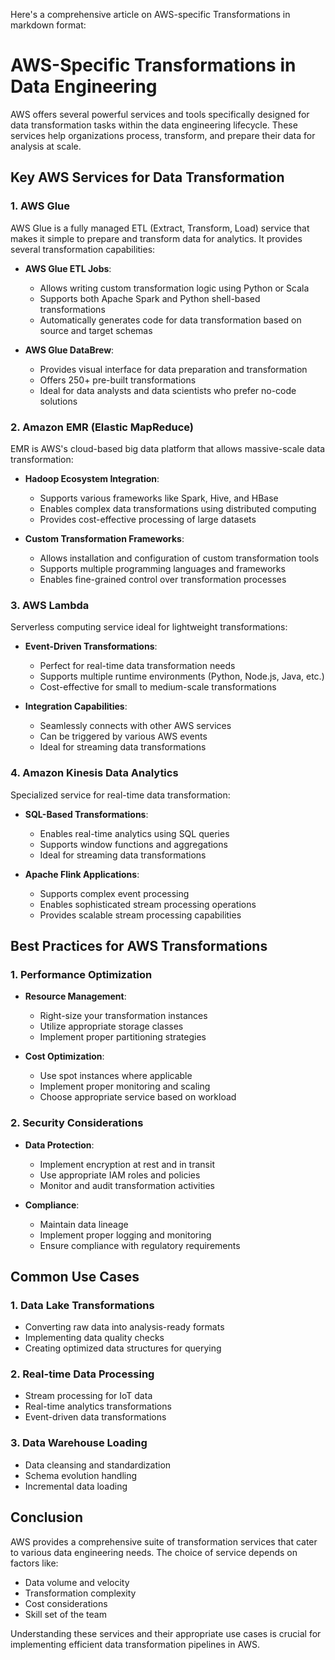 Here's a comprehensive article on AWS-specific Transformations in markdown format:

# AWS-Specific Transformations in Data Engineering

AWS offers several powerful services and tools specifically designed for data transformation tasks within the data engineering lifecycle. These services help organizations process, transform, and prepare their data for analysis at scale.

## Key AWS Services for Data Transformation

### 1. AWS Glue
AWS Glue is a fully managed ETL (Extract, Transform, Load) service that makes it simple to prepare and transform data for analytics. It provides several transformation capabilities:

* **AWS Glue ETL Jobs**: 
  - Allows writing custom transformation logic using Python or Scala
  - Supports both Apache Spark and Python shell-based transformations
  - Automatically generates code for data transformation based on source and target schemas

* **AWS Glue DataBrew**:
  - Provides visual interface for data preparation and transformation
  - Offers 250+ pre-built transformations
  - Ideal for data analysts and data scientists who prefer no-code solutions

### 2. Amazon EMR (Elastic MapReduce)
EMR is AWS's cloud-based big data platform that allows massive-scale data transformation:

* **Hadoop Ecosystem Integration**:
  - Supports various frameworks like Spark, Hive, and HBase
  - Enables complex data transformations using distributed computing
  - Provides cost-effective processing of large datasets

* **Custom Transformation Frameworks**:
  - Allows installation and configuration of custom transformation tools
  - Supports multiple programming languages and frameworks
  - Enables fine-grained control over transformation processes

### 3. AWS Lambda
Serverless computing service ideal for lightweight transformations:

* **Event-Driven Transformations**:
  - Perfect for real-time data transformation needs
  - Supports multiple runtime environments (Python, Node.js, Java, etc.)
  - Cost-effective for small to medium-scale transformations

* **Integration Capabilities**:
  - Seamlessly connects with other AWS services
  - Can be triggered by various AWS events
  - Ideal for streaming data transformations

### 4. Amazon Kinesis Data Analytics
Specialized service for real-time data transformation:

* **SQL-Based Transformations**:
  - Enables real-time analytics using SQL queries
  - Supports window functions and aggregations
  - Ideal for streaming data transformations

* **Apache Flink Applications**:
  - Supports complex event processing
  - Enables sophisticated stream processing operations
  - Provides scalable stream processing capabilities

## Best Practices for AWS Transformations

### 1. Performance Optimization
* **Resource Management**:
  - Right-size your transformation instances
  - Utilize appropriate storage classes
  - Implement proper partitioning strategies

* **Cost Optimization**:
  - Use spot instances where applicable
  - Implement proper monitoring and scaling
  - Choose appropriate service based on workload

### 2. Security Considerations
* **Data Protection**:
  - Implement encryption at rest and in transit
  - Use appropriate IAM roles and policies
  - Monitor and audit transformation activities

* **Compliance**:
  - Maintain data lineage
  - Implement proper logging and monitoring
  - Ensure compliance with regulatory requirements

## Common Use Cases

### 1. Data Lake Transformations
* Converting raw data into analysis-ready formats
* Implementing data quality checks
* Creating optimized data structures for querying

### 2. Real-time Data Processing
* Stream processing for IoT data
* Real-time analytics transformations
* Event-driven data transformations

### 3. Data Warehouse Loading
* Data cleansing and standardization
* Schema evolution handling
* Incremental data loading

## Conclusion

AWS provides a comprehensive suite of transformation services that cater to various data engineering needs. The choice of service depends on factors like:
- Data volume and velocity
- Transformation complexity
- Cost considerations
- Skill set of the team

Understanding these services and their appropriate use cases is crucial for implementing efficient data transformation pipelines in AWS.